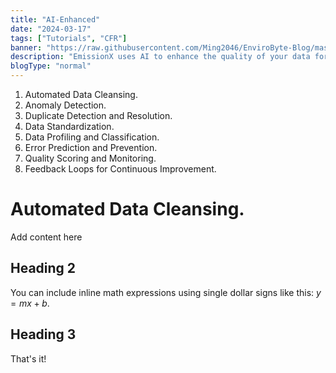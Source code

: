 ```yaml
---
title: "AI-Enhanced"
date: "2024-03-17"
tags: ["Tutorials", "CFR"]
banner: "https://raw.githubusercontent.com/Ming2046/EnviroByte-Blog/master/images/wallpaper.jpg"
description: "EmissionX uses AI to enhance the quality of your data for GHG reporting."
blogType: "normal"
---
```


1. Automated Data Cleansing.
2. Anomaly Detection.
3. Duplicate Detection and Resolution.
4. Data Standardization.
5. Data Profiling and Classification.
6. Error Prediction and Prevention.
7. Quality Scoring and Monitoring.
8. Feedback Loops for Continuous Improvement.

# Automated Data Cleansing.

Add content here

## Heading 2

You can include inline math expressions using single dollar signs like this: $y = mx + b$.

## Heading 3

That's it!
